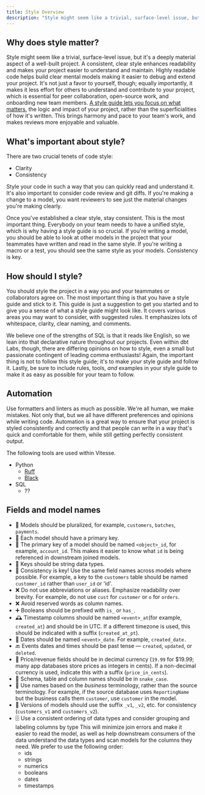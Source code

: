 ```yaml
---
title: Style Overview
description: "Style might seem like a trivial, surface-level issue, but it's a deeply material aspect of a well-built project. A consistent, clear style enhances readability and makes your project easier to understand and maintain. Highly readable code helps build clear mental models making it easier to debug and extend your project. It's not just a favor to yourself, though; equally importantly, it makes it less effort for others to understand and contribute to your project, which is essential for peer collaboration, open-source work, and onboarding new team members. [A style guide lets you focus on what matters](https://mtlynch.io/human-code-reviews-1/#settle-style-arguments-with-a-style-guide), the logic and impact of your project, rather than the superficialities of how it's written. This brings harmony and pace to your team's work, and makes reviews more enjoyable and valuable."
---
```


## Why does style matter?

Style might seem like a trivial, surface-level issue, but it's a deeply material aspect of a well-built project. A consistent, clear style enhances readability and makes your project easier to understand and maintain. Highly readable code helps build clear mental models making it easier to debug and extend your project. It's not just a favor to yourself, though; equally importantly, it makes it less effort for others to understand and contribute to your project, which is essential for peer collaboration, open-source work, and onboarding new team members. [A style guide lets you focus on what matters](https://mtlynch.io/human-code-reviews-1/#settle-style-arguments-with-a-style-guide), the logic and impact of your project, rather than the superficialities of how it's written. This brings harmony and pace to your team's work, and makes reviews more enjoyable and valuable.

## What's important about style?

There are two crucial tenets of code style:

- Clarity
- Consistency

Style your code in such a way that you can quickly read and understand it. It's also important to consider code review and git diffs. If you're making a change to a model, you want reviewers to see just the material changes you're making clearly.

Once you've established a clear style, stay consistent. This is the most important thing. Everybody on your team needs to have a unified style, which is why having a style guide is so crucial. If you're writing a model, you should be able to look at other models in the project that your teammates have written and read in the same style. If you're writing a macro or a test, you should see the same style as your models. Consistency is key.

## How should I style?

You should style the project in a way you and your teammates or collaborators agree on. The most important thing is that you have a style guide and stick to it. This guide is just a suggestion to get you started and to give you a sense of what a style guide might look like. It covers various areas you may want to consider, with suggested rules. It emphasizes lots of whitespace, clarity, clear naming, and comments.

We believe one of the strengths of SQL is that it reads like English, so we lean into that declarative nature throughout our projects. Even within dbt Labs, though, there are differing opinions on how to style, even a small but passionate contingent of leading comma enthusiasts! Again, the important thing is not to follow this style guide; it's to make _your_ style guide and follow it. Lastly, be sure to include rules, tools, _and_ examples in your style guide to make it as easy as possible for your team to follow.

## Automation

Use formatters and linters as much as possible. We're all human, we make mistakes. Not only that, but we all have different preferences and opinions while writing code. Automation is a great way to ensure that your project is styled consistently and correctly and that people can write in a way that's quick and comfortable for them, while still getting perfectly consistent output.

The following tools are used within Vitesse.
* Python
  * [Ruff](https://beta.ruff.rs/docs/)
  * [Black](https://black.readthedocs.io/en/stable/)
* SQL
  * ??
## Fields and model names

- 👥 Models should be pluralized, for example, `customers`, `batches`, `payments`.
- 🔑 Each model should have a primary key.
- 🔑 The primary key of a model should be named `<object>_id`, for example, `account_id`. This makes it easier to know what `id` is being referenced in downstream joined models.
- 🔑 Keys should be string data types.
- 🔑 Consistency is key! Use the same field names across models where possible. For example, a key to the `customers` table should be named `customer_id` rather than `user_id` or 'id'.
- ❌ Do not use abbreviations or aliases. Emphasize readability over brevity. For example, do not use `cust` for `customer` or `o` for `orders`.
- ❌ Avoid reserved words as column names.
- ➕ Booleans should be prefixed with `is_` or `has_`.
- 🕰️ Timestamp columns should be named `<event>_at`(for example, `created_at`) and should be in UTC. If a different timezone is used, this should be indicated with a suffix (`created_at_pt`).
- 📆 Dates should be named `<event>_date`. For example, `created_date.`
- 🔙 Events dates and times should be past tense &mdash; `created`, `updated`, or `deleted`.
- 💱 Price/revenue fields should be in decimal currency (`19.99` for $19.99; many app databases store prices as integers in cents). If a non-decimal currency is used, indicate this with a suffix (`price_in_cents`).
- 🐍 Schema, table and column names should be in `snake_case`.
- 🏦 Use names based on the _business_ terminology, rather than the source terminology. For example, if the source database uses `ReportingName` but the business calls them `customer`, use `customer` in the model.
- 🔢 Versions of models should use the suffix `_v1`, `_v2`, etc. for consistency (`customers_v1` and `customers_v2`).
- 🗄️ Use a consistent ordering of data types and consider grouping and labeling columns by type This will minimize join errors and make it easier to read the model, as well as help downstream consumers of the data understand the data types and scan models for the columns they need. We prefer to use the following order:
  - ids
  - strings
  - numerics
  - booleans
  - dates
  - timestamps
